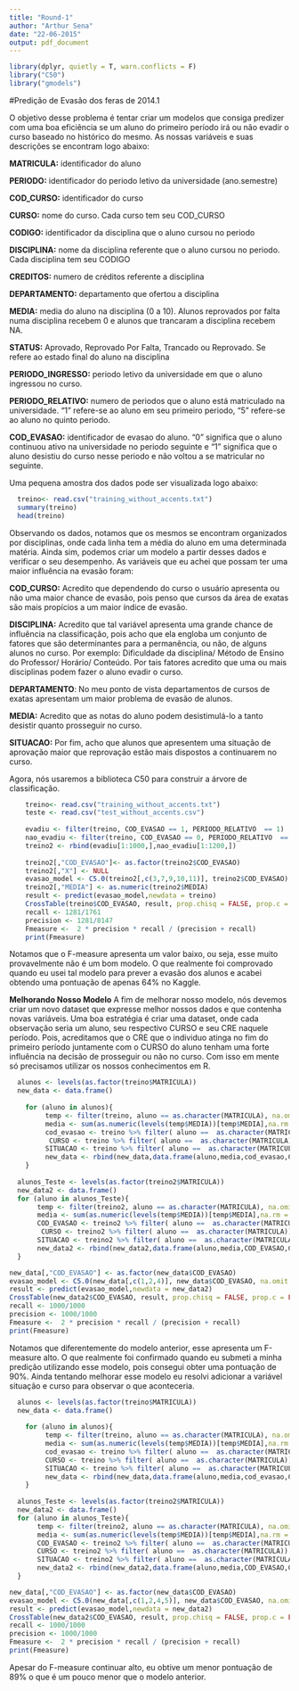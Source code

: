 ```yaml
---
title: "Round-1"
author: "Arthur Sena"
date: "22-06-2015"
output: pdf_document
---
```


```r
library(dplyr, quietly = T, warn.conflicts = F)
library("C50")
library("gmodels")
```

#Predição de Evasão dos feras de 2014.1

O objetivo desse problema é tentar criar um modelos que consiga predizer com uma boa eficiência se um aluno do primeiro período irá ou não evadir o curso baseado no histórico do mesmo. As nossas variáveis e suas descrições se encontram logo abaixo:

__MATRICULA:__ identificador do aluno

__PERIODO:__ identificador do periodo letivo da universidade (ano.semestre)

__COD_CURSO:__ identificador do curso

__CURSO:__ nome do curso. Cada curso tem seu COD_CURSO

__CODIGO:__ identificador da disciplina que o aluno cursou no periodo

__DISCIPLINA:__ nome da disciplina referente que o aluno cursou no periodo. Cada disciplina tem seu CODIGO

__CREDITOS:__ numero de créditos referente a disciplina

__DEPARTAMENTO:__ departamento que ofertou a disciplina

__MEDIA:__ media do aluno na disciplina (0 a 10). Alunos reprovados por falta numa disciplina recebem 0 e alunos que trancaram a disciplina recebem NA.

__STATUS:__ Aprovado, Reprovado Por Falta, Trancado ou Reprovado. Se refere ao estado final do aluno na disciplina

__PERIODO_INGRESSO:__ periodo letivo da universidade em que o aluno ingressou no curso.

__PERIODO_RELATIVO:__ numero de periodos que o aluno está matriculado na universidade. "1" refere-se ao aluno em seu primeiro periodo, "5" refere-se ao aluno no quinto periodo.

__COD_EVASAO:__ identificador de evasao do aluno. "0" significa que o aluno continuou ativo na universidade no periodo seguinte e "1" significa que o aluno desistiu do curso nesse periodo e não voltou a se matricular no seguinte.

Uma pequena amostra dos dados pode ser visualizada logo abaixo:

```r
  treino<- read.csv("training_without_accents.txt")
  summary(treino)
  head(treino)
```

Observando os dados, notamos que os mesmos se encontram organizados por disciplinas, onde cada linha tem a média do aluno em uma determinada matéria. Ainda sim, podemos criar um modelo a partir desses dados e verificar o seu desempenho. As variáveis que eu achei que possam ter uma maior influência na evasão foram:

__COD_CURSO:__ Acredito que dependendo do curso o usuário apresenta ou não uma maior chance de evasão, pois penso que cursos da área de exatas são mais propícios a um maior índice de evasão.

__DISCIPLINA:__ Acredito que tal variável apresenta uma grande chance de influência na classificação, pois acho que ela engloba um conjunto de fatores que são determinantes para a permanência, ou não, de alguns alunos no curso. Por exemplo: Dificuldade da disciplina/ Método de Ensino do Professor/ Horário/ Conteúdo. Por tais fatores acredito que uma ou mais disciplinas podem fazer o aluno evadir o curso.  

__DEPARTAMENTO__: No meu ponto de vista departamentos de cursos de exatas apresentam um maior problema de evasão de alunos.   

__MEDIA:__ Acredito que as notas do aluno podem desistimulá-lo a tanto desistir quanto prosseguir no curso.

__SITUACAO:__ Por fim, acho que alunos que apresentem uma situação de aprovação maior que reprovação estão mais dispostos a continuarem no curso.

Agora, nós usaremos a biblioteca C50 para construir a árvore de classificação.

```r
    treino<- read.csv("training_without_accents.txt")
    teste <- read.csv("test_without_accents.csv")
  
    evadiu <- filter(treino, COD_EVASAO == 1, PERIODO_RELATIVO  == 1)
    nao_evadiu <- filter(treino, COD_EVASAO == 0, PERIODO_RELATIVO  == 1)
    treino2 <- rbind(evadiu[1:1000,],nao_evadiu[1:1200,])
    
    treino2[,"COD_EVASAO"]<- as.factor(treino2$COD_EVASAO)
    treino2[,"X"] <- NULL
    evasao_model <- C5.0(treino2[,c(3,7,9,10,11)], treino2$COD_EVASAO)
    treino2[,"MEDIA"] <- as.numeric(treino2$MEDIA)
    result <- predict(evasao_model,newdata = treino)
    CrossTable(treino$COD_EVASAO, result, prop.chisq = FALSE, prop.c = FALSE, prop.r = FALSE, dnn = c('actual', 'predicted'))
    recall <- 1281/1761
    precision <- 1281/8147
    Fmeasure <-  2 * precision * recall / (precision + recall)
    print(Fmeasure)
```

Notamos que o F-measure apresenta um valor baixo, ou seja, esse muito provavelmente não é um bom modelo. O que realmente foi comprovado quando eu usei tal modelo para prever a evasão dos alunos e acabei obtendo uma pontuação de apenas 64% no Kaggle.

__Melhorando Nosso Modelo__
A fim de melhorar nosso modelo, nós devemos criar um novo dataset que expresse melhor nossos dados e que contenha novas variáveis. Uma boa estratégia é criar uma dataset, onde cada observação seria um aluno, seu respectivo CURSO e seu CRE naquele período. Pois, acreditamos que o CRE que o individuo atinga no fim do primeiro período juntamente com o CURSO do aluno tenham uma forte influência na decisão de prosseguir ou não no curso. Com isso em mente só precisamos utilizar os nossos conhecimentos em R. 

```r
  alunos <- levels(as.factor(treino$MATRICULA))    
  new_data <- data.frame()
  
    for (aluno in alunos){
         temp <- filter(treino, aluno == as.character(MATRICULA), na.omit = T)
         media <- sum(as.numeric(levels(temp$MEDIA))[temp$MEDIA],na.rm = T)/nrow(temp)
         cod_evasao <- treino %>% filter( aluno ==  as.character(MATRICULA)) %>% select(COD_EVASAO)
          CURSO <- treino %>% filter( aluno ==  as.character(MATRICULA)) %>% select(CURSO)
         SITUACAO <- treino %>% filter( aluno ==  as.character(MATRICULA)) %>% select(SITUACAO)
         new_data <- rbind(new_data,data.frame(aluno,media,cod_evasao,CURSO),warn.conflicts = F )
    }
  
  alunos_Teste <- levels(as.factor(treino2$MATRICULA))    
  new_data2 <- data.frame()
  for (aluno in alunos_Teste){
       temp <- filter(treino2, aluno == as.character(MATRICULA), na.omit = T)
       media <- sum(as.numeric(levels(temp$MEDIA))[temp$MEDIA],na.rm = T)/nrow(temp)
       COD_EVASAO <- treino2 %>% filter( aluno ==  as.character(MATRICULA)) %>% select(COD_EVASAO)
        CURSO <- treino2 %>% filter( aluno ==  as.character(MATRICULA)) %>% select(CURSO)
       SITUACAO <- treino2 %>% filter( aluno ==  as.character(MATRICULA)) %>% select(SITUACAO)
       new_data2 <- rbind(new_data2,data.frame(aluno,media,COD_EVASAO,CURSO))
  }

new_data[,"COD_EVASAO"] <- as.factor(new_data$COD_EVASAO)
evasao_model <- C5.0(new_data[,c(1,2,4)], new_data$COD_EVASAO, na.omit = T)
result <- predict(evasao_model,newdata = new_data2)
CrossTable(new_data2$COD_EVASAO, result, prop.chisq = FALSE, prop.c = FALSE, prop.r = FALSE, dnn = c('actual', 'predicted'))
recall <- 1000/1000
precision <- 1000/1000
Fmeasure <-  2 * precision * recall / (precision + recall)
print(Fmeasure)
```

Notamos que diferentemente do modelo anterior, esse apresenta um F-measure alto. O que realmente foi confirmado quando eu submeti a minha predição utilizando esse modelo, pois consegui obter uma pontuação de 90%. Ainda tentando melhorar esse modelo eu resolvi adicionar a variável situação e curso para observar o que aconteceria.

```r
  alunos <- levels(as.factor(treino$MATRICULA))    
  new_data <- data.frame()
  
    for (aluno in alunos){
         temp <- filter(treino, aluno == as.character(MATRICULA), na.omit = T)
         media <- sum(as.numeric(levels(temp$MEDIA))[temp$MEDIA],na.rm = T)/nrow(temp)
         cod_evasao <- treino %>% filter( aluno ==  as.character(MATRICULA)) %>% select(COD_EVASAO)
         CURSO <- treino %>% filter( aluno ==  as.character(MATRICULA)) %>% select(CURSO)
         SITUACAO <- treino %>% filter( aluno ==  as.character(MATRICULA)) %>% select(SITUACAO)
         new_data <- rbind(new_data,data.frame(aluno,media,cod_evasao,CURSO,SITUACAO),warn.conflicts = F )
    }
  
  alunos_Teste <- levels(as.factor(treino2$MATRICULA))    
  new_data2 <- data.frame()
  for (aluno in alunos_Teste){
       temp <- filter(treino2, aluno == as.character(MATRICULA), na.omit = T)
       media <- sum(as.numeric(levels(temp$MEDIA))[temp$MEDIA],na.rm = T)/nrow(temp)
       COD_EVASAO <- treino2 %>% filter( aluno ==  as.character(MATRICULA)) %>% select(COD_EVASAO)
       CURSO <- treino2 %>% filter( aluno ==  as.character(MATRICULA)) %>% select(CURSO)
       SITUACAO <- treino2 %>% filter( aluno ==  as.character(MATRICULA)) %>% select(SITUACAO)
       new_data2 <- rbind(new_data2,data.frame(aluno,media,COD_EVASAO,CURSO,SITUACAO))
  }

new_data[,"COD_EVASAO"] <- as.factor(new_data$COD_EVASAO)
evasao_model <- C5.0(new_data[,c(1,2,4,5)], new_data$COD_EVASAO, na.omit = T)
result <- predict(evasao_model,newdata = new_data2)
CrossTable(new_data2$COD_EVASAO, result, prop.chisq = FALSE, prop.c = FALSE, prop.r = FALSE, dnn = c('actual', 'predicted'))
recall <- 1000/1000
precision <- 1000/1000
Fmeasure <-  2 * precision * recall / (precision + recall)
print(Fmeasure)
```

Apesar do F-measure continuar alto, eu obtive um menor pontuação de 89% o que é um pouco menor que o modelo anterior.



